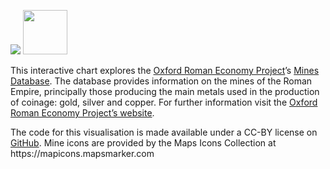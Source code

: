 <img src="images/oxrep_banner.jpg">
<img src="images/Augustus_Foundation_logo.jpg" height="71px" style="float=left;">

<p>
This interactive chart explores the <a href="http://oxrep.classics.ox.ac.uk" target="_blank">Oxford Roman Economy Project</a>’s <a href="http://oxrep.classics.ox.ac.uk/databases/mines_database/" target="_blank">Mines Database</a>. The database provides information on the mines of the Roman Empire, principally those producing the main metals used in the production of coinage: gold, silver and copper. For further information visit the <a href="http://oxrep.classics.ox.ac.uk" target="_blank">Oxford Roman Economy Project’s website</a>.
</p>

<p>
The code for this visualisation is made available under a CC-BY license on <a href="https://github.com/ox-it/Live-Data_Case-Studies/tree/gh-pages/2016/Oxford-Roman-Economy-Project">GitHub</a>. Mine icons are provided by the Maps Icons Collection at https://mapicons.mapsmarker.com
</p>

